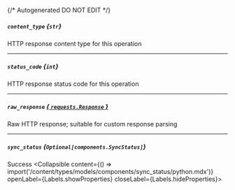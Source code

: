 {/* Autogenerated DO NOT EDIT  */}

##### `content_type` *{`str`}*
HTTP response content type for this operation

---
##### `status_code` *{`int`}*
HTTP response status code for this operation

---
##### `raw_response` [*{ `requests.Response` }*](https://requests.readthedocs.io/en/latest/api/#requests.Response)
Raw HTTP response; suitable for custom response parsing

---
##### `sync_status` *{`Optional[components.SyncStatus]`}*
Success
<Collapsible content={() => import('/content/types/models/components/sync_status/python.mdx')} openLabel={Labels.showProperties} closeLabel={Labels.hideProperties}>
</Collapsible>



